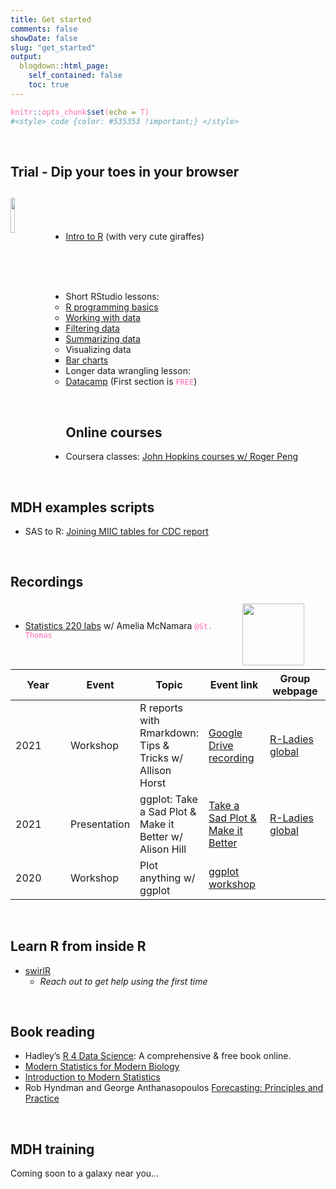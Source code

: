 ---
title: Get started
comments: false
showDate: false
slug: "get_started"
output: 
  blogdown::html_page: 
    self_contained: false
    toc: true
---


<style> 
code {color: #FF69B4 !important;} 

blockquote { padding: 5px 10px; }

.note
{
     background-color: #f0f7fb;
     border-left: solid 4px #3498db;
     border-radius: 25px;
     font-size: 17px;
     font-style: normal;
     line-height: 19px;
     overflow: hidden;
     padding: 10px;
     padding-top: 12px;
     padding-bottom: 14px;
     margin-top: 18px;
     margin-bottom: 15px;
     padding-left: 22px;
}

</style>

```{r setup, include=FALSE}
knitr::opts_chunk$set(echo = T)
#<style> code {color: #535353 !important;} </style>
```

<br>



## Trial - Dip your toes in your browser

<a href="https://tinystats.github.io/teacups-giraffes-and-statistics/01_introToR.html"><img src="https://tinystats.github.io/teacups-giraffes-and-statistics/images/Landing_page/singleGiraffe-clickme-hover.jpg" width="12%" align="left" style="margin-right: 28px; margin-top: 12px;" /></a>

<br><br><br>

- [Intro to R](https://tinystats.github.io/teacups-giraffes-and-statistics/01_introToR.html) (with very cute giraffes)

<br><br><br>

- Short RStudio lessons:  
    - [R programming basics](https://tutorials.shinyapps.io/04-Programming-Basics/)    
    - [Working with data](https://rstudio.cloud/learn/primers/2)    
        - [Filtering data](https://learnr-examples.shinyapps.io/ex-data-filter/#section-welcome)    
        - [Summarizing data](https://learnr-examples.shinyapps.io/ex-data-summarise/#section-welcome)
    - Visualizing data  
        - [Bar charts](https://rstudio.cloud/learn/primers/3.2)  
- Longer data wrangling lesson:  
    - [Datacamp](https://campus.datacamp.com/courses/introduction-to-the-tidyverse/data-wrangling-1) (First section is `FREE`)  


<br>

## Online courses

- Coursera classes: [John Hopkins courses w/ Roger Peng](https://www.coursera.org/specializations/jhu-data-science#courses)

<br>


## MDH examples scripts

- SAS to R: [Joining MIIC tables for CDC report](https://gitlab.health.state.mn.us/kvaled1/sas2r/-/blob/main/R/sas_to_R.md)

<br>


## Recordings

![](https://yt3.ggpht.com/ytc/AKedOLRPi7rGLtqp4d_As41s8adcI4mvdQfF0riaERZXQw=s176-c-k-c0x00ffffff-no-rj){style="float: right; margin-top: 4px; width: 99px; margin-left: 8px; margin-right: 34px;"}

<br>

- [Statistics 220 labs](https://www.youtube.com/playlist?list=PLik6fAQnSI93eBVuAONFBCVdOd7VFhKQX) w/ Amelia McNamara `@St. Thomas`

<br>


| Year | Event  | Topic | Event link | Group webpage |  
| ---  | --- | --- | --- | --- |  
| 2021 | Workshop | R reports with Rmarkdown: Tips & Tricks w/ Allison Horst | [Google Drive recording](https://drive.google.com/file/d/1s2eRC8ENiaDFo_6h_W7NwE_kx2xxZLE-/view) | [R-Ladies global](https://rladies.org/) |
| 2021 | Presentation | ggplot: Take a Sad Plot & Make it Better w/ Alison Hill | [Take a Sad Plot & Make it Better](https://www.youtube.com/watch?v=JeRRSGWODBQ)| [R-Ladies global](https://www.youtube.com/channel/UCDgj5-mFohWZ5irWSFMFcng) |
| 2020 | Workshop | Plot anything w/ ggplot| [ggplot workshop](https://www.youtube.com/watch?v=h29g21z0a68&feature=youtu.be) |  | 


<br>

## Learn R from inside R

- [swirlR](https://swirlstats.com/students.html)  
   - *Reach out to get help using the first time*
 
<br>

## Book reading

- Hadley's [R 4 Data Science](https://r4ds.had.co.nz/): A comprehensive & free book online.    
- [Modern Statistics for Modern Biology](https://web.stanford.edu/class/bios221/book/Chap-Generative.html)
- [Introduction to Modern Statistics](https://openintro-ims.netlify.app/data-hello.html)
- Rob Hyndman and George Anthanasopoulos [Forecasting: Principles and Practice](https://otexts.com/fpp3/)


<br>

## MDH training

Coming soon to a galaxy near you...

<br>


